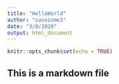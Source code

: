 ```yaml
---
title: "HelloWorld"
author: "cunninme3"
date: "3/8/2020"
output: html_document
---
```


```r
knitr::opts_chunk$set(echo = TRUE)
```

## This is a markdown file